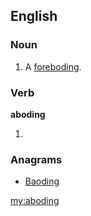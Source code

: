 ==English==

===Noun===
{{en-noun}}
# {{obsolete}} A [[foreboding]].

===Verb===
'''aboding'''
# {{present participle of|[[abode#Etymology 2|abode]]}}

===Anagrams===
* [[Baoding#English|Baoding]]

[[my:aboding]]